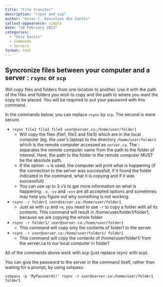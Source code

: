 ```yaml
---
title: "File transfer"
description: "rsync and scp"
author: "Karen C. Goncalves dos Santos"
callout-appearance: simple
date: "20 February 2023"
categories:
  - "Unix basics"
  - Commands
  - Servers
format: html
---
```



## Syncronize files between your computer and a server : `rsync` or `scp`

Will copy files and folders from one location to another. Use it with the path of the files and folders you wish to copy and the path to where you want the copy to be placed. You will be required to put your password with this command.

In the commands below, you can replace `rsync` by `scp`. The second is more secure.

- `rsync file1 file2 file3 user@server.ca:/home/user/folder1`
	- Will copy the files (file1, file2 and file3) which are in the local computer (eg. the user's laptop) to the directory `/home/user/folder1` which is the remote computer accessed as `server.ca`. The `:` separates the remote computer name from the path to the folder of interest. Here, the path to the folder in the remote computer MUST be the absolute path.
	- If the option `-v` is used, the computer will print what is happening (if the connection to the server was successfull, if it found the folder indicated in the command, what it is copying and if it was successfull)
	- You can use up to 3 v's to get more information on what is happening: `-v`, `-vv` and `-vvv` are all accepted options and sometimes may help you figure out why something is not working.
- `rsync -r folder1 user@server.ca:/home/user/folder1`
	- Just as with `cp` and `rm`, you need to use `-r` to copy a folder with all its contents. This command will result in /home/user/folder1/folder1, because we are copying the whole folder
- `rsync -r folder1/ user@server.ca:/home/user/folder1`
	- This command will copy only the contents of folder1 to the server.
- `rsync -r user@server.ca:/home/user/folder1/ folder1`
	- This command will copy the contents of /home/user/folder1/ from the server.ca to our local computer in folder1

All of the commands above work with scp (just replace rsync with scp).

You can give the password to the server in the command itself, rather than waiting for a prompt, by using sshpass:

```
sshpass -p 'MyPassword1!' rsync -r user@server.ca:/home/user/folder1 folder1
````